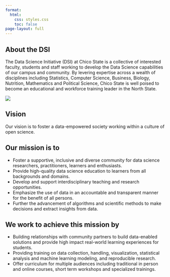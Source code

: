 ```yaml
---
format: 
  html:
    css: styles.css
    toc: false
page-layout: full
---
```


:::: {.layout-container}

::: {.welcome-section}

# About the DSI

The Data Science Initiative (DSI) at Chico State is a collective of interested faculty, students and staff working to develop the Data Science capabilities of our campus and community. By levering expertise across a wealth of disciplines including Statistics, Computer Science, Business, Biology, Nutrition, Mathematics and Political Science, Chico State is well poised to become an educational and workforce training leader in the North State.
:::

::: {.image-section}
![](img/DSI_cover.jpeg){style="max-width: 100%; height: auto;"}
:::

::::

::: {.callout-note}
## Vision
Our vision is to foster a data-empowered society working within a culture of open science. 
:::

## Our mission is to

- Foster a supportive, inclusive and diverse community for data science researchers, practitioners, learners and enthusiasts.
- Provide high-quality data science education to learners from all backgrounds and domains.
- Develop and support interdisciplinary teaching and research opportunities.
- Emphasize the use of data in an accountable and transparent manner for the benefit of all persons.
- Further the advancement of algorithms and scientific methods to make decisions and extract insights from data.

## We work to achieve this mission by

- Building relationships with community partners to build data-enabled solutions and provide high impact real-world learning experiences for students.
- Providing training on data collection, handling, visualization, statistical analysis and machine learning modeling, and reproducible research. 
- Offer curriculum for multiple audiences including traditional in person and online courses, short term workshops and specialized trainings. 
